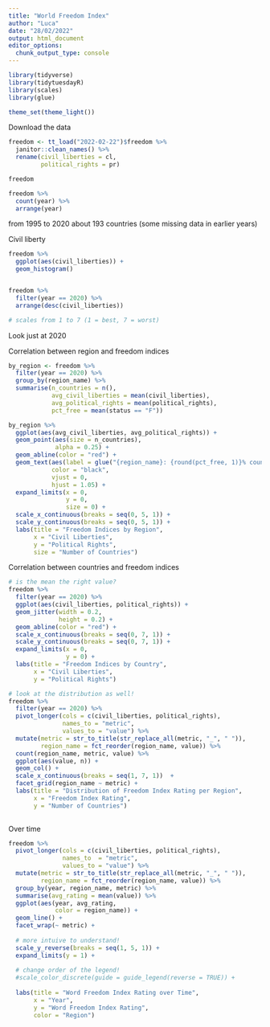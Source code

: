 ```yaml
---
title: "World Freedom Index"
author: "Luca"
date: "28/02/2022"
output: html_document
editor_options: 
  chunk_output_type: console
---
```



```r
library(tidyverse)
library(tidytuesdayR)
library(scales)
library(glue)

theme_set(theme_light())
```


Download the data

```r
freedom <- tt_load("2022-02-22")$freedom %>% 
  janitor::clean_names() %>% 
  rename(civil_liberties = cl,
         political_rights = pr)

freedom

freedom %>% 
  count(year) %>% 
  arrange(year)
```

from 1995 to 2020
about 193 countries (some missing data in earlier years)


Civil liberty

```r
freedom %>% 
  ggplot(aes(civil_liberties)) +
  geom_histogram()


freedom %>% 
  filter(year == 2020) %>% 
  arrange(desc(civil_liberties))

# scales from 1 to 7 (1 = best, 7 = worst)

```


Look just at 2020

Correlation between region and freedom indices

```r
by_region <- freedom %>% 
  filter(year == 2020) %>% 
  group_by(region_name) %>% 
  summarise(n_countries = n(),
            avg_civil_liberties = mean(civil_liberties),
            avg_political_rights = mean(political_rights),
            pct_free = mean(status == "F")) 

by_region %>% 
  ggplot(aes(avg_civil_liberties, avg_political_rights)) + 
  geom_point(aes(size = n_countries),
             alpha = 0.25) +
  geom_abline(color = "red") + 
  geom_text(aes(label = glue("{region_name}: {round(pct_free, 1)}% countries are free")),
            color = "black",
            vjust = 0,
            hjust = 1.05) +
  expand_limits(x = 0,
                y = 0,
                size = 0) +
  scale_x_continuous(breaks = seq(0, 5, 1)) +
  scale_y_continuous(breaks = seq(0, 5, 1)) + 
  labs(title = "Freedom Indices by Region",
       x = "Civil Liberties",
       y = "Political Rights",
       size = "Number of Countries")
```


Correlation between countries and freedom indices

```r
# is the mean the right value?
freedom %>% 
  filter(year == 2020) %>% 
  ggplot(aes(civil_liberties, political_rights)) +
  geom_jitter(width = 0.2, 
              height = 0.2) +
  geom_abline(color = "red") + 
  scale_x_continuous(breaks = seq(0, 7, 1)) + 
  scale_y_continuous(breaks = seq(0, 7, 1)) + 
  expand_limits(x = 0, 
                y = 0) + 
  labs(title = "Freedom Indices by Country",
       x = "Civil Liberties",
       y = "Political Rights")

# look at the distribution as well!
freedom %>% 
  filter(year == 2020) %>% 
  pivot_longer(cols = c(civil_liberties, political_rights), 
               names_to = "metric",
               values_to = "value") %>% 
  mutate(metric = str_to_title(str_replace_all(metric, "_", " ")),
         region_name = fct_reorder(region_name, value)) %>% 
  count(region_name, metric, value) %>% 
  ggplot(aes(value, n)) + 
  geom_col() +
  scale_x_continuous(breaks = seq(1, 7, 1))  +
  facet_grid(region_name ~ metric) +
  labs(title = "Distribution of Freedom Index Rating per Region",
       x = "Freedom Index Rating",
       y = "Number of Countries")
  
```


Over time

```r
freedom %>% 
  pivot_longer(cols = c(civil_liberties, political_rights),
               names_to  = "metric",
               values_to = "value") %>% 
  mutate(metric = str_to_title(str_replace_all(metric, "_", " ")),
         region_name = fct_reorder(region_name, value)) %>% 
  group_by(year, region_name, metric) %>% 
  summarise(avg_rating = mean(value)) %>% 
  ggplot(aes(year, avg_rating, 
             color = region_name)) +
  geom_line() +
  facet_wrap(~ metric) + 
  
  # more intuive to understand!
  scale_y_reverse(breaks = seq(1, 5, 1)) +
  expand_limits(y = 1) + 
  
  # change order of the legend!
  #scale_color_discrete(guide = guide_legend(reverse = TRUE)) +
  
  labs(title = "Word Freedom Index Rating over Time",
       x = "Year",
       y = "Word Freedom Index Rating",
       color = "Region")
```




